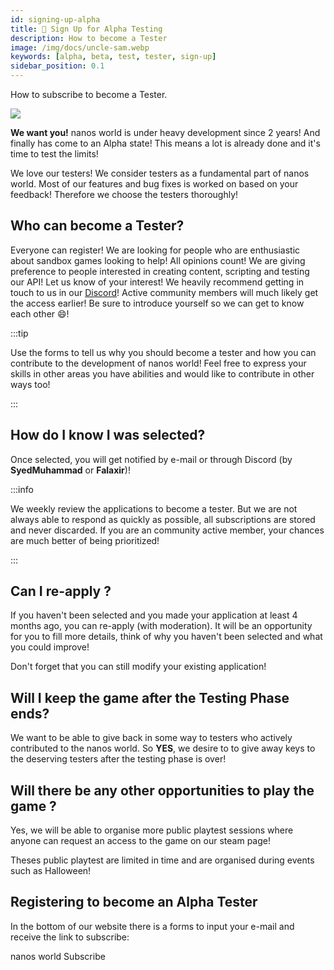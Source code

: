 ```yaml
---
id: signing-up-alpha
title: 🧪 Sign Up for Alpha Testing
description: How to become a Tester
image: /img/docs/uncle-sam.webp
keywords: [alpha, beta, test, tester, sign-up]
sidebar_position: 0.1
---
```




How to subscribe to become a Tester.

![](/img/docs/uncle-sam.webp)

**We want you!** nanos world is under heavy development since 2 years! And finally has come to an Alpha state! This means a lot is already done and it's time to test the limits!

We love our testers! We consider testers as a fundamental part of nanos world. Most of our features and bug fixes is worked on based on your feedback! Therefore we choose the testers thoroughly!


## Who can become a Tester?

Everyone can register! We are looking for people who are enthusiastic about sandbox games looking to help! All opinions count! We are giving preference to people interested in creating content, scripting and testing our API! Let us know of your interest! We heavily recommend getting in touch to us in our [Discord](https://discord.nanos-world.com)! Active community members will much likely get the access earlier! Be sure to introduce yourself so we can get to know each other 😄!

:::tip

Use the forms to tell us why you should become a tester and how you can contribute to the development of nanos world! Feel free to express your skills in other areas you have abilities and would like to contribute in other ways too!

:::


## How do I know I was selected?

Once selected, you will get notified by e-mail or through Discord (by **SyedMuhammad** or **Falaxir**)!

:::info

We weekly review the applications to become a tester. But we are not always able to respond as quickly as possible, all subscriptions are stored and never discarded. If you are an community active member, your chances are much better of being prioritized!

:::

## Can I re-apply ?

If you haven't been selected and you made your application at least 4 months ago, you can re-apply (with moderation). It will be an opportunity for you to fill more details, think of why you haven't been selected and what you could improve!

Don't forget that you can still modify your existing application!


## Will I keep the game after the Testing Phase ends?

We want to be able to give back in some way to testers who actively contributed to the nanos world. So **YES**, we desire to to give away keys to the deserving testers after the testing phase is over!

## Will there be any other opportunities to play the game ?

Yes, we will be able to organise more public playtest sessions where anyone can request an access to the game on our steam page!

Theses public playtest are limited in time and are organised during events such as Halloween!

## Registering to become an Alpha Tester

In the bottom of our website there is a forms to input your e-mail and receive the link to subscribe:

<ReferenceLink href="https://nanos-world.com/#subscribe">nanos world Subscribe</ReferenceLink>